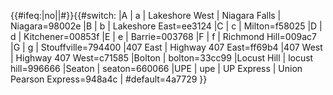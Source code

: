 <includeonly>{{#ifeq:{{{2}}}|no||<nowiki>#</nowiki>}}{{#switch: {{{1}}}
|A | a | Lakeshore West | Niagara Falls | Niagara=98002e
|B | b | Lakeshore East=ee3124
|C | c | Milton=f58025
|D | d | Kitchener=00853f
|E | e | Barrie=003768
|F | f | Richmond Hill=009ac7
|G | g | Stouffville=794400
|407 East | Highway 407 East=ff69b4
|407 West | Highway 407 West=c71585
|Bolton | bolton=33cc99 <!--Arbitrary-->
|Locust Hill | locust hill=996666 <!--Arbitrary-->
|Seaton | seaton=660066 <!--Arbitrary--><!--
|Mississauga | mississauga|mississauga transitway={{MiWay color|express}}-->
|UPE | upe | UP Express | Union Pearson Express=948a4c
| #default=4a7729
}}</includeonly><noinclude>
{{Documentation}}
</noinclude>